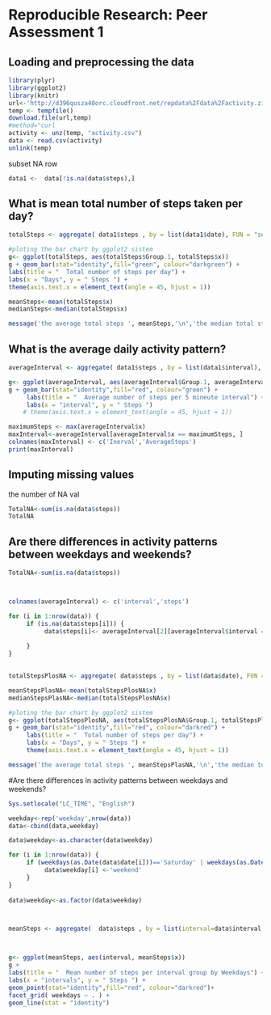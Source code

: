 Reproducible Research: Peer Assessment 1
========================================================

## Loading and preprocessing the data

```r
library(plyr)
library(ggplot2)
library(knitr)
url<-'http://d396qusza40orc.cloudfront.net/repdata%2Fdata%2Factivity.zip'
temp <- tempfile()
download.file(url,temp)
#method="curl
activity <- unz(temp, "activity.csv")
data <- read.csv(activity)
unlink(temp)
```
subset NA row
```r
data1 <-  data[!is.na(data$steps),]
```

## What is mean total number of steps taken per day?

``` r
totalSteps <- aggregate( data1$steps , by = list(data1$date), FUN = "sum", simplify = TRUE)

#ploting the bar chart by ggplot2 sistem
g<- ggplot(totalSteps, aes(totalSteps$Group.1, totalSteps$x))
g + geom_bar(stat="identity",fill="green", colour="darkgreen") +
labs(title = "  Total number of steps per day") +
labs(x = "Days", y = " Steps ") +
theme(axis.text.x = element_text(angle = 45, hjust = 1))   

meanSteps<-mean(totalSteps$x)
medianSteps<-median(totalSteps$x)

message('the average total steps ', meanSteps,'\n','the median total steps ',medianSteps)

```

## What is the average daily activity pattern?
``` r
averageInterval <- aggregate( data1$steps , by = list(data1$interval), FUN = "mean", simplify = TRUE)

g<- ggplot(averageInterval, aes(averageInterval$Group.1, averageInterval$x))
g + geom_bar(stat="identity",fill="red", colour="green") +
     labs(title = "  Average number of steps per 5 mineute interval") +
     labs(x = "interval", y = " Steps ") 
    # theme(axis.text.x = element_text(angle = 45, hjust = 1))    

maximumSteps <- max(averageInterval$x)
maxInterval<-averageInterval[averageInterval$x == maximumSteps, ]
colnames(maxInterval) <- c('Inerval','AverageSteps')
print(maxInterval)
```


## Imputing missing values

the number of NA val
``` r
TotalNA<-sum(is.na(data$steps))
TotalNA
```


## Are there differences in activity patterns between weekdays and weekends?

``` r

TotalNA<-sum(is.na(data$steps))



colnames(averageInterval) <- c('interval','steps')

for (i in 1:nrow(data)) {
     if (is.na(data$steps[i])) {
          data$steps[i]<- averageInterval[2][averageInterval$interval ==   data$interval[i],]
          
     }
}
          

totalStepsPlosNA <- aggregate( data$steps , by = list(data$date), FUN = "sum", simplify = TRUE)

meanStepsPlasNA<-mean(totalStepsPlosNA$x)
medianStepsPlasNA<-median(totalStepsPlosNA$x)

#ploting the bar chart by ggplot2 sistem
g<- ggplot(totalStepsPlosNA, aes(totalStepsPlosNA$Group.1, totalStepsPlosNA$x))
g + geom_bar(stat="identity",fill="red", colour="darkred") +
     labs(title = "  Total number of steps per day") +
     labs(x = "Days", y = " Steps ") +
     theme(axis.text.x = element_text(angle = 45, hjust = 1)) 

message('the average total steps ', meanStepsPlasNA,'\n','the median total steps ',medianStepsPlasNA)
```



#Are there differences in activity patterns between weekdays and weekends?

```r
Sys.setlocale("LC_TIME", "English")

weekday<-rep('weekday',nrow(data))
data<-cbind(data,weekday)

data$weekday<-as.character(data$weekday)

for (i in 1:nrow(data)) {
     if (weekdays(as.Date(data$date[i]))=='Saturday' | weekdays(as.Date(data$date[i]))=='Sunday'){
          data$weekday[i] <-'weekend'
     }
}
          
data$weekday<-as.factor(data$weekday)



meanSteps <- aggregate(  data$steps , by = list(interval=data$interval,weekdays=data$weekday), FUN = "mean", simplify = TRUE)



g<- ggplot(meanSteps, aes(interval, meanSteps$x))
g + 
labs(title = "  Mean number of steps per interval group by Weekdays") +
labs(x = "intervals", y = " Steps ") +
geom_point(stat="identity",fill="red", colour="darkred")+
facet_grid( weekdays ~ . ) +
geom_line(stat = "identity")


```












































